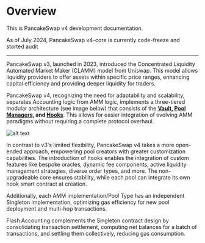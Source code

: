 
# Overview

This is PancakeSwap v4 development documentation. 

<Callout type="info">
  As of July 2024, PancakeSwap v4-core is currently code-freeze and started audit
</Callout>

----- 

PancakeSwap v3, launched in 2023, introduced the Concentrated Liquidity Automated Market Maker (CLAMM) model from Uniswap. This model allows liquidity providers to offer assets within specific price ranges, enhancing capital efficiency and providing deeper liquidity for traders.

PancakeSwap v4, recognizing the need for adaptability and scalability, separates Accounting logic from AMM logic, implements a three-tiered modular architecture (see image below) that consists of the **[Vault](/contracts/v4/overview/accounting-layer-vault), [Pool Managers](/contracts/v4/overview/amm-layer-poolmanager), and [Hooks](/contracts/v4/overview/custom-layer-hook)**. This allows for easier integration of evolving AMM paradigms without requiring a complete protocol overhaul.

![alt text](/v4/architecture.png)

In contrast to v3's limited flexibility, PancakeSwap v4 takes a more open-ended approach, empowering pool creators with greater customization capabilities. The introduction of hooks enables the integration of custom features like bespoke oracles, dynamic fee components, active liquidity management strategies, diverse order types, and more. The non-upgradeable core ensures stability, while each pool can integrate its own hook smart contract at creation. 

Additionally, each AMM implementation/Pool Type has an independent Singleton implementation, optimizing gas efficiency for new pool deployment and multi-hop transactions.

Flash Accounting complements the Singleton contract design by consolidating transaction settlement, computing net balances for a batch of transactions, and settling them collectively, reducing gas consumption.

